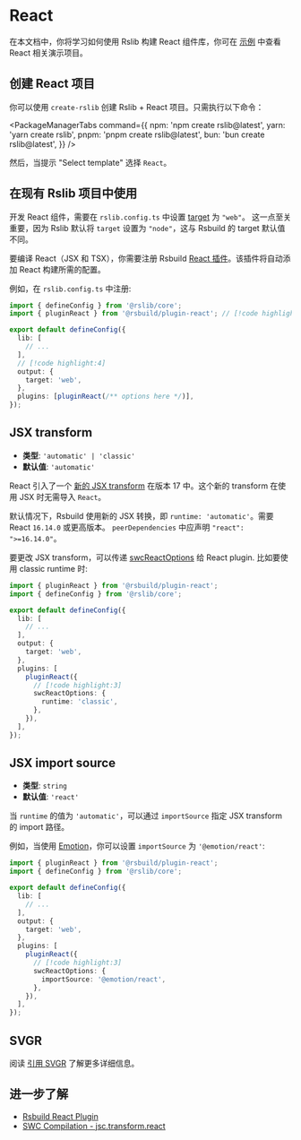 # React

在本文档中，你将学习如何使用 Rslib 构建 React 组件库，你可在 [示例](https://github.com/web-infra-dev/rslib/tree/main/examples) 中查看 React 相关演示项目。

## 创建 React 项目

你可以使用 `create-rslib` 创建 Rslib + React 项目。只需执行以下命令：


<PackageManagerTabs
  command={{
    npm: 'npm create rslib@latest',
    yarn: 'yarn create rslib',
    pnpm: 'pnpm create rslib@latest',
    bun: 'bun create rslib@latest',
  }}
/>

然后，当提示 "Select template" 选择 `React`。

## 在现有 Rslib 项目中使用

开发 React 组件，需要在 `rslib.config.ts` 中设置 [target](/config/rsbuild/output#outputtarget) 为 `"web"`。 这一点至关重要，因为 Rslib 默认将 `target` 设置为 `"node"`，这与 Rsbuild 的 target 默认值不同。

要编译 React（JSX 和 TSX），你需要注册 Rsbuild [React 插件](https://rsbuild.rs/zh/plugins/list/plugin-react)。该插件将自动添加 React 构建所需的配置。

例如，在 `rslib.config.ts` 中注册:

```ts title="rslib.config.ts" twoslash
import { defineConfig } from '@rslib/core';
import { pluginReact } from '@rsbuild/plugin-react'; // [!code highlight]

export default defineConfig({
  lib: [
    // ...
  ],
  // [!code highlight:4]
  output: {
    target: 'web',
  },
  plugins: [pluginReact(/** options here */)],
});
```

## JSX transform

- **类型**: `'automatic' | 'classic'`
- **默认值**: `'automatic'`

React 引入了一个 [新的 JSX transform](https://legacy.reactjs.org/blog/2020/09/22/introducing-the-new-jsx-transform.html) 在版本 17 中。这个新的 transform 在使用 JSX 时无需导入 `React`。

默认情况下，Rsbuild 使用新的 JSX 转换，即 `runtime: 'automatic'`。需要 React `16.14.0` 或更高版本。 `peerDependencies` 中应声明 `"react": ">=16.14.0"`。

要更改 JSX transform，可以传递 [swcReactOptions](https://rsbuild.rs/zh/plugins/list/plugin-react#swcreactoptionsruntime) 给 React plugin. 比如要使用 classic runtime 时:

```ts title="rslib.config.ts" twoslash
import { pluginReact } from '@rsbuild/plugin-react';
import { defineConfig } from '@rslib/core';

export default defineConfig({
  lib: [
    // ...
  ],
  output: {
    target: 'web',
  },
  plugins: [
    pluginReact({
      // [!code highlight:3]
      swcReactOptions: {
        runtime: 'classic',
      },
    }),
  ],
});
```

## JSX import source

- **类型**: `string`
- **默认值**: `'react'`

当 `runtime` 的值为 `'automatic'`，可以通过 `importSource` 指定 JSX transform 的 import 路径。

例如，当使用 [Emotion](https://emotion.sh/)，你可以设置 `importSource` 为 `'@emotion/react'`:

```ts title="rslib.config.ts" twoslash
import { pluginReact } from '@rsbuild/plugin-react';
import { defineConfig } from '@rslib/core';

export default defineConfig({
  lib: [
    // ...
  ],
  output: {
    target: 'web',
  },
  plugins: [
    pluginReact({
      // [!code highlight:3]
      swcReactOptions: {
        importSource: '@emotion/react',
      },
    }),
  ],
});
```

## SVGR

阅读 [引用 SVGR](/guide/advanced/svgr-files) 了解更多详细信息。

## 进一步了解

- [Rsbuild React Plugin](https://rsbuild.rs/zh/plugins/list/plugin-react#swcreactoptionsruntime)
- [SWC Compilation - jsc.transform.react](https://swc.rs/docs/configuration/compilation#jsctransformreact)
